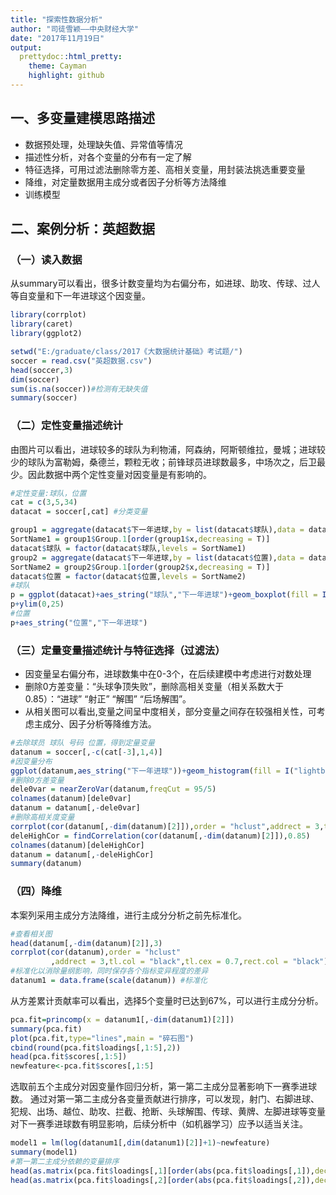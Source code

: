 ---
title: "探索性数据分析"
author: "司徒雪颖——中央财经大学"
date: "2017年11月19日"
output:
  prettydoc::html_pretty:
    theme: Cayman
    highlight: github
---

## 一、多变量建模思路描述
- 数据预处理，处理缺失值、异常值等情况
- 描述性分析，对各个变量的分布有一定了解
- 特征选择，可用过滤法删除零方差、高相关变量，用封装法挑选重要变量
- 降维，对定量数据用主成分或者因子分析等方法降维
- 训练模型

## 二、案例分析：英超数据
### （一）读入数据
从summary可以看出，很多计数变量均为右偏分布，如进球、助攻、传球、过人等自变量和下一年进球这个因变量。
```{r,warning=FALSE,message=FALSE}
library(corrplot)
library(caret)
library(ggplot2)

setwd("E:/graduate/class/2017《大数据统计基础》考试题/")
soccer = read.csv("英超数据.csv")
head(soccer,3)
dim(soccer)
sum(is.na(soccer))#检测有无缺失值
summary(soccer)
```


### （二）定性变量描述统计
由图片可以看出，进球较多的球队为利物浦，阿森纳，阿斯顿维拉，曼城；进球较少的球队为富勒姆，桑德兰，颗粒无收；前锋球员进球数最多，中场次之，后卫最少。因此数据中两个定性变量对因变量是有影响的。
```{r,warning=FALSE,message=FALSE}
#定性变量:球队，位置
cat = c(3,5,34)
datacat = soccer[,cat] #分类变量

group1 = aggregate(datacat$下一年进球,by = list(datacat$球队),data = datacat,"median")
SortName1 = group1$Group.1[order(group1$x,decreasing = T)]
datacat$球队 = factor(datacat$球队,levels = SortName1)
group2 = aggregate(datacat$下一年进球,by = list(datacat$位置),data = datacat,"median")
SortName2 = group2$Group.1[order(group2$x,decreasing = T)]
datacat$位置 = factor(datacat$位置,levels = SortName2)
#球队
p = ggplot(datacat)+aes_string("球队","下一年进球")+geom_boxplot(fill = I("lightblue"),outlier.size = NA,outlier.colour = NA)
p+ylim(0,25)
#位置
p+aes_string("位置","下一年进球")
```

### （三）定量变量描述统计与特征选择（过滤法）
- 因变量呈右偏分布，进球数集中在0-3个，在后续建模中考虑进行对数处理
- 删除0方差变量："头球争顶失败"，删除高相关变量（相关系数大于0.85）："进球" "射正"  "解围"  "后场解围"。
- 从相关图可以看出,变量之间呈中度相关，部分变量之间存在较强相关性，可考虑主成分、因子分析等降维方法。

```{r,warning=FALSE,message=FALSE}
#去除球员 球队 号码 位置，得到定量变量
datanum = soccer[,-c(cat[-3],1,4)]
#因变量分布
ggplot(datanum,aes_string("下一年进球"))+geom_histogram(fill = I("lightblue"))
#删除0方差变量
dele0var = nearZeroVar(datanum,freqCut = 95/5)
colnames(datanum)[dele0var]
datanum = datanum[,-dele0var]
#删除高相关度变量
corrplot(cor(datanum[,-dim(datanum)[2]]),order = "hclust",addrect = 3,tl.col = "black",tl.cex = 0.7,rect.col = "black")
deleHighCor = findCorrelation(cor(datanum[,-dim(datanum)[2]]),0.85)
colnames(datanum)[deleHighCor]
datanum = datanum[,-deleHighCor]
summary(datanum)
```
### （四）降维
本案列采用主成分方法降维，进行主成分分析之前先标准化。
```{r,warning=FALSE,message=FALSE}
#查看相关图
head(datanum[,-dim(datanum)[2]],3)
corrplot(cor(datanum),order = "hclust"
         ,addrect = 3,tl.col = "black",tl.cex = 0.7,rect.col = "black")
#标准化以消除量纲影响，同时保存各个指标变异程度的差异
datanum1 = data.frame(scale(datanum)) #标准化
```
从方差累计贡献率可以看出，选择5个变量时已达到67%，可以进行主成分分析。
```{r,warning=FALSE,message=FALSE}
pca.fit=princomp(x = datanum1[,-dim(datanum1)[2]])
summary(pca.fit)  
plot(pca.fit,type="lines",main = "碎石图")  
cbind(round(pca.fit$loadings[,1:5],2))
head(pca.fit$scores[,1:5])
newfeature<-pca.fit$scores[,1:5]

```

选取前五个主成分对因变量作回归分析，第一第二主成分显著影响下一赛季进球数。
通过对第一第二主成分各变量贡献进行排序，可以发现，射门、右脚进球、犯规、出场、越位、助攻、拦截、抢断、头球解围、传球、黄牌、左脚进球等变量对下一赛季进球数有明显影响，后续分析中（如机器学习）应予以适当关注。
```{r,warning=FALSE,message=FALSE}
model1 = lm(log(datanum1[,dim(datanum1)[2]]+1)~newfeature)
summary(model1)
#第一第二主成分依赖的变量排序
head(as.matrix(pca.fit$loadings[,1][order(abs(pca.fit$loadings[,1]),decreasing = T)]))
head(as.matrix(pca.fit$loadings[,2][order(abs(pca.fit$loadings[,2]),decreasing = T)]))
```

